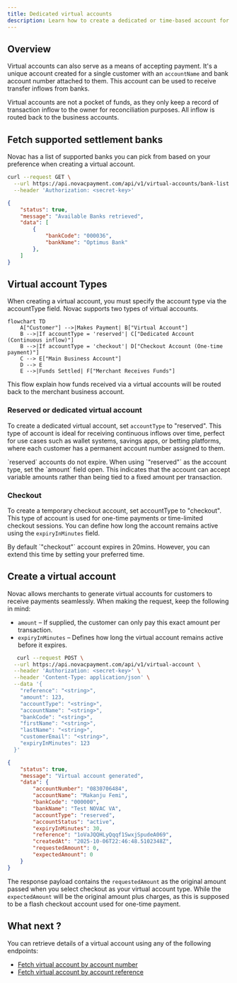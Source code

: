 ```yaml
---
title: Dedicated virtual accounts
description: Learn how to create a dedicated or time-based account for payment collection.
---
```


## Overview

Virtual accounts can also serve as a means of accepting payment. It's a unique account created for a single customer with an `accountName` and bank account number attached to them. This account can be used to receive transfer inflows from banks.

<Info>
  Virtual accounts are not a pocket of funds, as they only keep a record of transaction inflow to the owner for reconciliation purposes. All inflow is routed back to the business accounts.
</Info>

## Fetch supported settlement banks

Novac has a list of supported banks you can pick from based on your preference when creating a virtual account. 

```bash Request
curl --request GET \
  --url https://api.novacpayment.com/api/v1/virtual-accounts/bank-list \
  --header 'Authorization: <secret-key>'
```
```json Response
{
    "status": true,
    "message": "Available Banks retrieved",
    "data": [
        {
            "bankCode": "000036",
            "bankName": "Optimus Bank"
        },
    ]
}
```

## Virtual account Types

When creating a virtual account, you must specify the account type via the accountType field. Novac supports two types of virtual accounts.

```mermaid
flowchart TD
    A["Customer"] -->|Makes Payment| B["Virtual Account"]
    B -->|If accountType = 'reserved'| C["Dedicated Account (Continuous inflow)"]
    B -->|If accountType = 'checkout'| D["Checkout Account (One-time payment)"]
    C --> E["Main Business Account"]
    D --> E
    E -->|Funds Settled| F["Merchant Receives Funds"]
```

This flow explain how funds received via a virtual accounts will be routed back to the merchant business account. 

### Reserved or dedicated virtual account

To create a dedicated virtual account, set `accountType` to "reserved".
This type of account is ideal for receiving continuous inflows over time, perfect for use cases such as wallet systems, savings apps, or betting platforms, where each customer has a permanent account number assigned to them.

<Note> 
   `reserved` accounts do not expire.
   When using `"reserved"` as the account type, set the `amount` field open. This indicates that the account can accept variable amounts rather than being tied to a fixed amount per transaction. 
</Note>

### Checkout

To create a temporary checkout account, set accountType to "checkout".
This type of account is used for one-time payments or time-limited checkout sessions. You can define how long the account remains active using the `expiryInMinutes` field.

<Note> 
   By default `"checkout"` account expires in 20mins. However, you can extend this time by setting your preferred time.
</Note>

## Create a virtual account

Novac allows merchants to generate virtual accounts for customers to receive payments seamlessly.
When making the request, keep the following in mind:

- `amount` – If supplied, the customer can only pay this exact amount per transaction.
- `expiryInMinutes` – Defines how long the virtual account remains active before it expires.

```bash expandable Request
   curl --request POST \
  --url https://api.novacpayment.com/api/v1/virtual-account \
  --header 'Authorization: <secret-key>' \
  --header 'Content-Type: application/json' \
  --data '{
    "reference": "<string>",
    "amount": 123,
    "accountType": "<string>",
    "accountName": "<string>",
    "bankCode": "<string>",
    "firstName": "<string>",
    "lastName": "<string>",
    "customerEmail": "<string>",
    "expiryInMinutes": 123
  }'
```

```json expandable Response
{
    "status": true,
    "message": "Virtual account generated",
    "data": {
        "accountNumber": "0830706484",
        "accountName": "Makanju Femi",
        "bankCode": "000000",
        "bankName": "Test NOVAC VA",
        "accountType": "reserved",
        "accountStatus": "active",
        "expiryInMinutes": 30,
        "reference": "1oVaJQQHLyQqqf1SwxjSpudeA069",
        "createdAt": "2025-10-06T22:46:48.5102348Z",
        "requestedAmount": 0,
        "expectedAmount": 0
    }
}
```

The response payload contains the `requestedAmount` as the original amount passed when you select checkout as your virtual account type. While the `expectedAmount` will be the original amount plus charges, as this is supposed to be a flash checkout account used for one-time payment.

## What next ?

You can retrieve details of a virtual account using any of the following endpoints:

- [Fetch virtual account by account number](/api-reference/virtual-account/retrieve-virtual-account-by-reference)
- [Fetch virtual account by account reference](/api-reference/virtual-account/retrieve-virtual-account-by-account-number)



